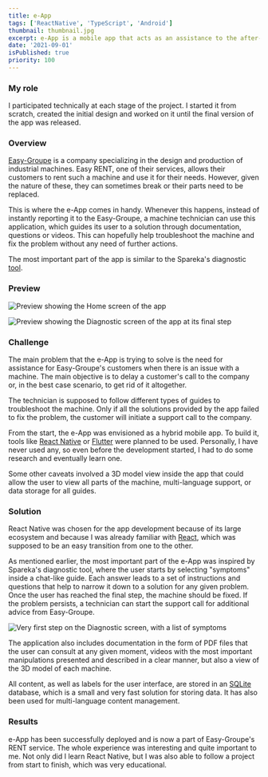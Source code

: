 ```yaml
---
title: e-App
tags: ['ReactNative', 'TypeScript', 'Android']
thumbnail: thumbnail.jpg
excerpt: e-App is a mobile app that acts as an assistance to the after-sales service. A sequence of questions, along with several other guides, are presented to the user in order to troubleshoot an industrial machine that has encountered an issue.
date: '2021-09-01'
isPublished: true
priority: 100
---
```


### My role

I participated technically at each stage of the project. I started it from scratch, created the initial design and worked on it until the final version of the app was released.

### Overview

[Easy-Groupe](https://easy-groupe.fr/) is a company specializing in the design and production of industrial machines. Easy RENT, one of their services, allows their customers to rent such a machine and use it for their needs. However, given the nature of these, they can sometimes break or their parts need to be replaced.

This is where the e-App comes in handy. Whenever this happens, instead of instantly reporting it to the Easy-Groupe, a machine technician can use this application, which guides its user to a solution through documentation, questions or videos. This can hopefully help troubleshoot the machine and fix the problem without any need of further actions.

The most important part of the app is similar to the Spareka's diagnostic [tool](https://www.spareka.fr/comment-reparer).

### Preview

![Preview showing the Home screen of the app](./images/preview1.jpg)

![Preview showing the Diagnostic screen of the app at its final step](./images/preview2.jpg)

### Challenge

The main problem that the e-App is trying to solve is the need for assistance for Easy-Groupe's customers when there is an issue with a machine. The main objective is to delay a customer's call to the company or, in the best case scenario, to get rid of it altogether.

The technician is supposed to follow different types of guides to troubleshoot the machine. Only if all the solutions provided by the app failed to fix the problem, the customer will initiate a support call to the company.

From the start, the e-App was envisioned as a hybrid mobile app. To build it, tools like [React Native](https://reactnative.dev/) or [Flutter](https://flutter.dev/) were planned to be used. Personally, I have never used any, so even before the development started, I had to do some research and eventually learn one.

Some other caveats involved a 3D model view inside the app that could allow the user to view all parts of the machine, multi-language support, or data storage for all guides.

### Solution

React Native was chosen for the app development because of its large ecosystem and because I was already familiar with [React](https://reactjs.org/), which was supposed to be an easy transition from one to the other.

As mentioned earlier, the most important part of the e-App was inspired by Spareka's diagnostic tool, where the user starts by selecting "symptoms" inside a chat-like guide. Each answer leads to a set of instructions and questions that help to narrow it down to a solution for any given problem. Once the user has reached the final step, the machine should be fixed. If the problem persists, a technician can start the support call for additional advice from Easy-Groupe.

![Very first step on the Diagnostic screen, with a list of symptoms](./images/symptoms.jpg)

The application also includes documentation in the form of PDF files that the user can consult at any given moment, videos with the most important manipulations presented and described in a clear manner, but also a view of the 3D model of each machine.

All content, as well as labels for the user interface, are stored in an [SQLite](https://www.sqlite.org/) database, which is a small and very fast solution for storing data. It has also been used for multi-language content management.

### Results

e-App has been successfully deployed and is now a part of Easy-Groupe's RENT service. The whole experience was interesting and quite important to me. Not only did I learn React Native, but I was also able to follow a project from start to finish, which was very educational.
